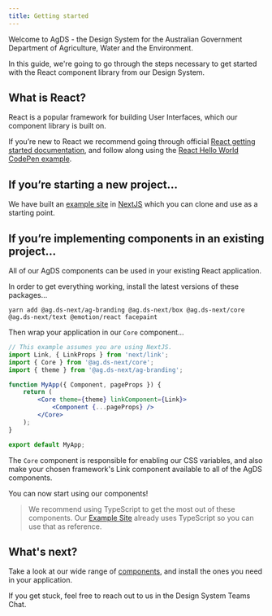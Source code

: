 ```yaml
---
title: Getting started
---
```


Welcome to AgDS - the Design System for the Australian Government Department of Agriculture, Water and the Environment.

In this guide, we're going to go through the steps necessary to get started with the React component library from our Design System.

## What is React?

React is a popular framework for building User Interfaces, which our component library is built on.

If you’re new to React we recommend going through official [React getting started documentation](https://facebook.github.io/react/docs/hello-world.html), and follow along using the [React Hello World CodePen example](http://codepen.io/gaearon/pen/ZpvBNJ?editors=0010).

## If you’re starting a new project…

We have built an [example site](https://github.com/steelthreads/agds-next/tree/main/example-site) in [NextJS](https://nextjs.org/) which you can clone and use as a starting point.

## If you’re implementing components in an existing project…

All of our AgDS components can be used in your existing React application.

In order to get everything working, install the latest versions of these packages…

`yarn add @ag.ds-next/ag-branding @ag.ds-next/box @ag.ds-next/core @ag.ds-next/text @emotion/react facepaint
`

Then wrap your application in our `Core` component…

```jsx
// This example assumes you are using NextJS.
import Link, { LinkProps } from 'next/link';
import { Core } from '@ag.ds-next/core';
import { theme } from '@ag.ds-next/ag-branding';

function MyApp({ Component, pageProps }) {
	return (
		<Core theme={theme} linkComponent={Link}>
			<Component {...pageProps} />
		</Core>
	);
}

export default MyApp;
```

The `Core` component is responsible for enabling our CSS variables, and also make your chosen framework's Link component available to all of the AgDS components.

You can now start using our components!

> We recommend using TypeScript to get the most out of these components. Our [Example Site](https://github.com/steelthreads/agds-next/tree/main/example-site) already uses TypeScript so you can use that as reference.

## What's next?

Take a look at our wide range of [components](https://steelthreads.github.io/agds-next/packages), and install the ones you need in your application.

If you get stuck, feel free to reach out to us in the Design System Teams Chat.
